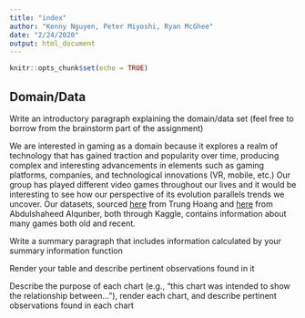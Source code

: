 ```yaml
---
title: "index"
author: "Kenny Nguyen, Peter Miyoshi, Ryan McGhee"
date: "2/24/2020"
output: html_document
---
```


```r
knitr::opts_chunk$set(echo = TRUE)
```

## Domain/Data
Write an introductory paragraph explaining the domain/data set (feel free to borrow from the brainstorm part of the assignment)

We are interested in gaming as a domain because it explores a realm of technology that has gained traction and popularity over time, producing complex and interesting advancements in elements such as gaming platforms, companies, and technological innovations (VR, mobile, etc.) Our group has played different video games throughout our lives and it would be interesting to see how our perspective of its evolution parallels trends we uncover. Our datasets, sourced  [here](https://www.kaggle.com/jummyegg/rawg-game-dataset/data) from Trung Hoang and [here](https://www.kaggle.com/ashaheedq/video-games-sales-2019) from Abdulshaheed Alqunber, both through Kaggle, contains information about many games both old and recent.

Write a summary paragraph that includes information calculated by your summary information function


Render your table and describe pertinent observations found in it


Describe the purpose of each chart (e.g., "this chart was intended to show the relationship between..."), render each chart, and describe pertinent observations found in each chart